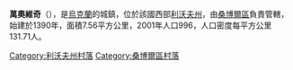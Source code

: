 {{unreferenced|time=2016-10-09T12:37:49+00:00}}
{{coord|49|29|21|N|23|6|51|E|scale:100000|display=title}}

'''萬奧維奇'''（{{lang-uk|Ваньовичі}}），是[[烏克蘭|烏克蘭]]的城鎮，位於該國西部[[利沃夫州|利沃夫州]]，由[[桑博爾區|桑博爾區]]負責管轄，始建於1390年，面積7.56平方公里，2001年人口996，人口密度每平方公里131.71人。

[[Category:利沃夫州村落|Category:利沃夫州村落]]
[[Category:桑博爾區村落|Category:桑博爾區村落]]


{{Lviv-geo-stub}}
